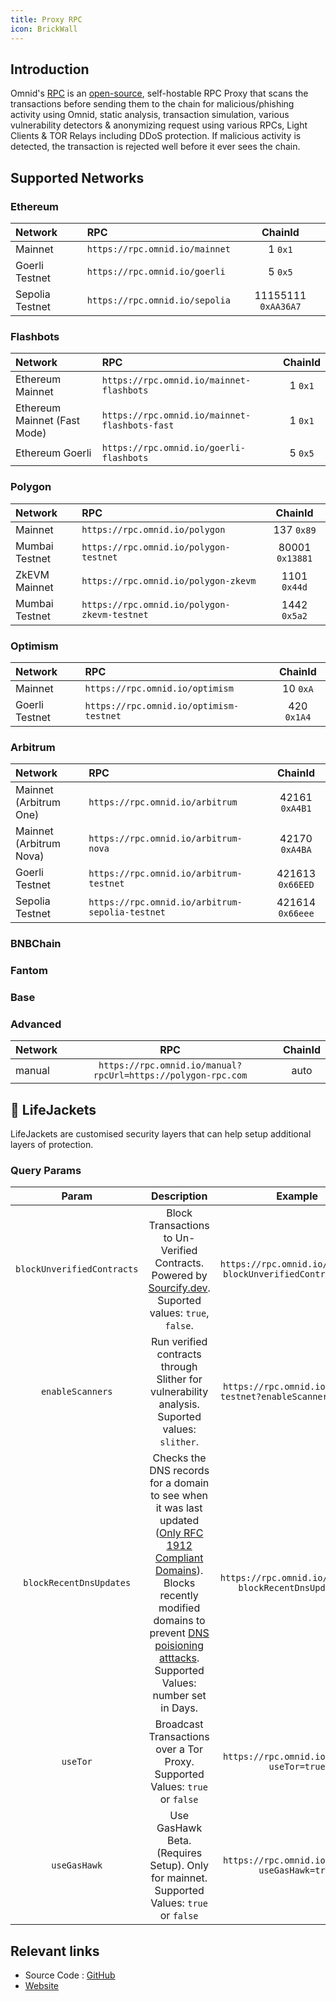 ```yaml
---
title: Proxy RPC
icon: BrickWall
---
```


## Introduction
Omnid's [RPC](/tutorials/glossary#rpc) is an [open-source](https://github.com/anudit/omnid-rpc-proxy), self-hostable RPC Proxy that scans the transactions before sending them to the chain for malicious/phishing activity using Omnid, static analysis, transaction simulation, various vulnerability detectors & anonymizing request using various RPCs, Light Clients & TOR Relays including DDoS protection. If malicious activity is detected, the transaction is rejected well before it ever sees the chain.
## Supported Networks

### Ethereum

| Network | RPC | ChainId |
|:---|:---|:---:|
| Mainnet | `https://rpc.omnid.io/mainnet` | 1 `0x1` |
| Goerli Testnet | `https://rpc.omnid.io/goerli` | 5 `0x5` |
| Sepolia Testnet | `https://rpc.omnid.io/sepolia`     |    11155111 `0xAA36A7` |

### Flashbots

| Network | RPC | ChainId |
|:---|:---|:---:|
| Ethereum Mainnet | `https://rpc.omnid.io/mainnet-flashbots` | 1 `0x1` |
| Ethereum Mainnet (Fast Mode) | `https://rpc.omnid.io/mainnet-flashbots-fast` | 1 `0x1` |
| Ethereum Goerli | `https://rpc.omnid.io/goerli-flashbots` | 5 `0x5` |

### Polygon

| Network | RPC | ChainId |
|:---|:---|:---:|
| Mainnet | `https://rpc.omnid.io/polygon`     |    137 `0x89` |
| Mumbai Testnet | `https://rpc.omnid.io/polygon-testnet`     |    80001 `0x13881` |
| ZkEVM Mainnet | `https://rpc.omnid.io/polygon-zkevm`     |    1101 `0x44d` |
| Mumbai Testnet | `https://rpc.omnid.io/polygon-zkevm-testnet`     |    1442 `0x5a2` |

### Optimism

| Network | RPC | ChainId |
|:---|:---|:---:|
| Mainnet | `https://rpc.omnid.io/optimism`     |    10 `0xA` |
| Goerli Testnet | `https://rpc.omnid.io/optimism-testnet`     |    420 `0x1A4` |

### Arbitrum

| Network | RPC | ChainId |
|:---|:---|:---:|
| Mainnet (Arbitrum One) | `https://rpc.omnid.io/arbitrum`     |    42161 `0xA4B1` |
| Mainnet (Arbitrum Nova) | `https://rpc.omnid.io/arbitrum-nova`     |    42170 `0xA4BA` |
| Goerli Testnet | `https://rpc.omnid.io/arbitrum-testnet`     |    421613 `0x66EED` |
| Sepolia Testnet | `https://rpc.omnid.io/arbitrum-sepolia-testnet`     |    421614 `0x66eee` |

### BNBChain

### Fantom

### Base

### Advanced


| Network | RPC | ChainId |
|:---|:---:|:---:|
| manual | `https://rpc.omnid.io/manual?rpcUrl=https://polygon-rpc.com` | auto |

## 🦺 LifeJackets

LifeJackets are customised security layers that can help setup additional layers of protection.

### Query Params

| Param | Description | Example |
|:---:|:---:|:---:|
| `blockUnverifiedContracts` | Block Transactions to Un-Verified Contracts. Powered by [Sourcify.dev](https://sourcify.dev). Suported values: `true`, `false`. | `https://rpc.omnid.io/ethereum?blockUnverifiedContracts=true` |
| `enableScanners` | Run verified contracts through Slither for vulnerability analysis. Suported values: `slither`. | `https://rpc.omnid.io/polygon-testnet?enableScanners=slither` |
| `blockRecentDnsUpdates` | Checks the DNS records for a domain to see when it was last updated ([Only RFC 1912 Compliant Domains](https://www.ripe.net/publications/docs/ripe-203)). Blocks recently modified domains to prevent [DNS poisioning atttacks](https://cointelegraph.com/news/breaking-curve-finance-team-warns-users-to-avoid-using-site-until-further-notice). Supported Values: number set in Days. | `https://rpc.omnid.io/ethereum?blockRecentDnsUpdates=2` |
|  `useTor` | Broadcast Transactions over a Tor Proxy. Supported Values: `true` or `false` | `https://rpc.omnid.io/mainnet?useTor=true` |
|  `useGasHawk` | Use GasHawk Beta. (Requires Setup). Only for mainnet. Supported Values: `true` or `false` | `https://rpc.omnid.io/mainnet?useGasHawk=true` |


## Relevant links
 - Source Code : [GitHub](https://github.com/anudit/omnid-proxy-rpc)
 - [Website](https://rpc.omnid.io)
